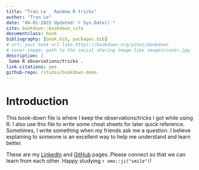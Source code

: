 ```yaml
--- 
title: "Tran Le _ Random R tricks"
author: "Tran Le"
date: "04-01-2022 Updated:`r Sys.Date()`"
site: bookdown::bookdown_site
documentclass: book
bibliography: [book.bib, packages.bib]
# url: your book url like https://bookdown.org/yihui/bookdown
# cover-image: path to the social sharing image like images/cover.jpg
description: |
 Some R observations/tricks .
link-citations: yes
github-repo: rstudio/bookdown-demo
---
```


# Introduction

This book-down file is where I keep the observations/tricks I got while using R. I also use this file to write some cheat sheets for later quick reference. Sometimes, I write something when my friends ask me a question. I believe explaining to someone is an excellent way to help me understand and learn better. 

These are my [LinkedIn](https://www.linkedin.com/in/tran-le-767470229/) and [GitHub](https://github.com/tranktle) pages. Please connect so that we can learn from each other. Happy studying `r emo::ji("smile")`!

